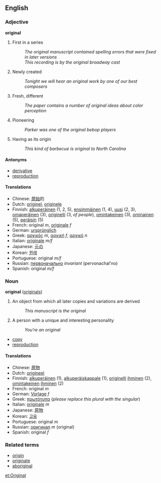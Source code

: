 == English ==
=== Adjective ===
'''original'''

# First in a series
#: ''The original manuscript contained spelling errors that were fixed in later versions''
#: ''This recording is by the original broadway cast''
# Newly created
#: ''Tonight we will hear an original work by one of our best composers''
# Fresh, different
#: ''The paper contains a number of original ideas about color perception''
# Pioneering
#: ''Parker was one of the original bebop players''
# Having as its origin
#: ''This kind of barbecue is original to North Carolina''

==== Antonyms ====
* [[derivative]]
* [[reproduction]]

====Translations====
*Chinese: [[原始]]的
*Dutch: [[originel]], [[originele]]
*Finnish: [[alkuperäinen]] (1, 2, 5), [[ensimmäinen]] (1, 4), [[uusi]] (2, 3), [[omaperäinen]] (3), [[originelli]] (3, ''of people''), [[omintakeinen]] (3), [[ominainen]] (5), [[peräisin]] (5)
*French: original ''m'', [[originale]] ''f''
*German: [[ursprünglich]]
*Greek: [[αρχικός]] ''m'', [[αρχική]] ''f'', [[αρχικό]] ''n''
*Italian: [[originale]] ''m/f''
*Japanese: [[元]]の
*Korean: [[원래]]
*Portuguese: original ''m/f''
*Russian: [[первоначально]] ''invariant'' (pervonachal'no)
*Spanish: original ''m/f''

=== Noun ===
'''original''' ([[originals]])

# An object from which all later copies and variations are derived
#: ''This manuscript is the original''
# A person with a unique and interesting personality
#: ''You're an original''

* [[copy]]
* [[reproduction]]

====Translations====
*Chinese: [[原物]]
*Dutch: [[origineel]]
*Finnish: [[alkuperäinen]] (1), [[alkuperäiskappale]] (1), [[originelli]] [[ihminen]] (2), [[omintakeinen]] [[ihminen]] (2)
*French: original ''m''
*German: [[Vorlage]] ''f''
*Greek: [[πρωτότυπα]] (''please replace this plural with the singular'')
*Italian: [[originale]] ''m''
*Japanese: [[原物]]
*Korean: [[고유]]
*Portuguese: original ''m''
*Russian: [[оригинал]] ''m'' (original)
*Spanish: original ''f''

=== Related terms ===
* [[origin]]
* [[originate]]
* [[aboriginal]]

[[et:Original]]